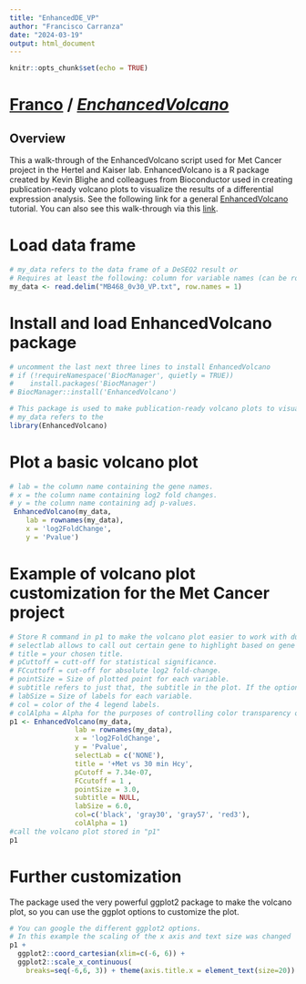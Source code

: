 ```yaml
---
title: "EnhancedDE_VP"
author: "Francisco Carranza"
date: "2024-03-19"
output: html_document
---
```


```r
knitr::opts_chunk$set(echo = TRUE)
```

# [Franco](https://github.com/altsplicer) / [***EnchancedVolcano***](https://altsplicer.github.io/EnhancedVolcano_script/EnhancedDE_VP.html)

## Overview

This a walk-through of the EnhancedVolcano script used for Met Cancer project in the Hertel and Kaiser lab. EnhancedVolcano is a R package created by Kevin Blighe and colleagues from Bioconductor used in creating publication-ready volcano plots to visualize the results of a differential expression analysis. See the following link for a general [EnhancedVolcano](https://bioconductor.org/packages/release/bioc/vignettes/EnhancedVolcano/inst/doc/EnhancedVolcano.html) tutorial. You can also see this walk-through via this [link](https://altsplicer.github.io/EnhancedVolcano_script/EnhancedDE_VP.html).

# Load data frame

```r
# my_data refers to the data frame of a DeSEQ2 result or 
# Requires at least the following: column for variable names (can be rownames); a column for log2 fold changes; a column for nominal or adjusted p-value.
my_data <- read.delim("MB468_0v30_VP.txt", row.names = 1)
```

# Install and load EnhancedVolcano package

```r
# uncomment the last next three lines to install EnhancedVolcano
# if (!requireNamespace('BiocManager', quietly = TRUE))
#    install.packages('BiocManager')
# BiocManager::install('EnhancedVolcano')

# This package is used to make publication-ready volcano plots to visualize the results of differential expression analyses.
# my_data refers to the 
library(EnhancedVolcano)
```

# Plot a basic volcano plot

```r
# lab = the column name containing the gene names.
# x = the column name containing log2 fold changes.
# y = the column name containing adj p-values.
 EnhancedVolcano(my_data,
    lab = rownames(my_data),
    x = 'log2FoldChange',
    y = 'Pvalue')
```

# Example of volcano plot customization for the Met Cancer project

```r
# Store R command in p1 to make the volcano plot easier to work with during customization.
# selectlab allows to call out certain gene to highlight based on gene name. In this case I used 'NONE' so the program would not highlight any gene.
# title = your chosen title.
# pCuttoff = cutt-off for statistical significance.
# FCcuttoff = cut-off for absolute log2 fold-change.
# pointSize = Size of plotted point for each variable.
# subtitle refers to just that, the subtitle in the plot. If the option isn't used then the default subtitle is "EnhancedVolcano".
# labSize = Size of labels for each variable.
# col = color of the 4 legend labels.
# colAlpha = Alpha for the purposes of controlling color transparency of variable.
p1 <- EnhancedVolcano(my_data,
                lab = rownames(my_data),
                x = 'log2FoldChange',
                y = 'Pvalue',
                selectLab = c('NONE'),
                title = '+Met vs 30 min Hcy',
                pCutoff = 7.34e-07,
                FCcutoff = 1 ,
                pointSize = 3.0,
                subtitle = NULL,
                labSize = 6.0,
                col=c('black', 'gray30', 'gray57', 'red3'),
                colAlpha = 1)
#call the volcano plot stored in "p1"
p1
```

# Further customization 
The package used the very powerful ggplot2 package to make the volcano plot, so you can use the ggplot options to customize the plot.
```r
# You can google the different ggplot2 options.
# In this example the scaling of the x axis and text size was changed
p1 +
  ggplot2::coord_cartesian(xlim=c(-6, 6)) +
  ggplot2::scale_x_continuous(
    breaks=seq(-6,6, 3)) + theme(axis.title.x = element_text(size=20))
```
